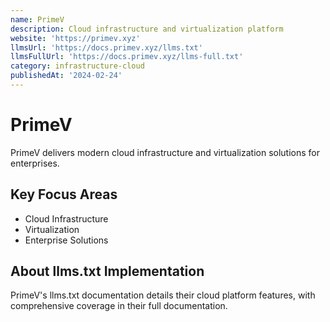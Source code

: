 ```yaml
---
name: PrimeV
description: Cloud infrastructure and virtualization platform
website: 'https://primev.xyz'
llmsUrl: 'https://docs.primev.xyz/llms.txt'
llmsFullUrl: 'https://docs.primev.xyz/llms-full.txt'
category: infrastructure-cloud
publishedAt: '2024-02-24'
---
```


# PrimeV

PrimeV delivers modern cloud infrastructure and virtualization solutions for enterprises.

## Key Focus Areas

- Cloud Infrastructure
- Virtualization
- Enterprise Solutions

## About llms.txt Implementation

PrimeV's llms.txt documentation details their cloud platform features, with comprehensive coverage in their full documentation.
